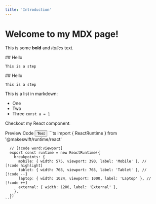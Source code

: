 ```yaml
---
title: 'Introduction'
---
```



# Welcome to my MDX page!

This is some **bold** and _italics_ text.

<Steps>
  <Step>
    ## Hello

    This is a step

  </Step>
  <Step>
    ## Hello

    This is a step

  </Step>
</Steps>

This is a list in markdown:

- One
- Two
- Three `const a = 1`

Checkout my React component:

<CodeFromFile pathname="/components/ui/button.tsx" />

<Tabs defaultValue="preview">
  <TabsList>
    <TabsTrigger value="preview">Preview</TabsTrigger>
    <TabsTrigger value="code">Code</TabsTrigger>
  </TabsList>
  <TabsContent value="preview">
  <Button>Test</Button>
  </TabsContent>
  <TabsContent value="code">
    ```ts
      import { ReactRuntime } from '@makeswift/runtime/react'

      // [!code word:viewport]
      export const runtime = new ReactRuntime({
        breakpoints: {
          mobile: { width: 575, viewport: 390, label: 'Mobile' }, // [!code highlight]
          tablet: { width: 768, viewport: 765, label: 'Tablet' }, // [!code --]
          laptop: { width: 1024, viewport: 1000, label: 'Laptop' }, // [!code ++]
          external: { width: 1280, label: 'External' },
        },
      })
    ```

  </TabsContent>
</Tabs>

